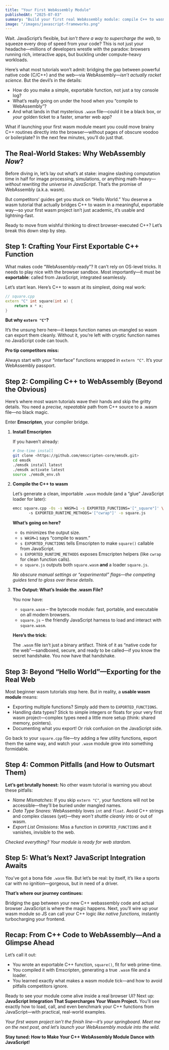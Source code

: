 ```yaml
---
title: "Your First WebAssembly Module"
publishedAt: "2025-07-03"
summary: "Build your first real WebAssembly module: compile C++ to wasm, avoid common pitfalls, and unlock blazing web app speed—step-by-step guide!"
image: "/images/javascript-frameworks.png"
---
```


Wait. JavaScript’s flexible, but _isn’t there a way to supercharge the web_, to squeeze every drop of speed from your code? This is not just your headache—millions of developers wrestle with the paradox: browsers running rich, interactive apps, but buckling under compute-heavy workloads.

Here’s what most tutorials won’t admit: bridging the gap between powerful native code (C/C++) and the web—via WebAssembly—_isn’t actually rocket science_. But the devil’s in the details:

- How do you make a simple, exportable function, not just a toy console log?
- What’s really going on under the hood when you “compile to WebAssembly”?
- And what lands in that mysterious `.wasm` file—could it be a black box, or _your_ golden ticket to a faster, smarter web app?

What if launching your first wasm module meant you could move brainy C++ routines directly into the browser—without pages of obscure voodoo or boilerplate? In the next few minutes, you’ll do just that.

## The Real-World Stakes: Why WebAssembly _Now_?

Before diving in, let’s lay out what’s at stake: imagine slashing computation time in half for image processing, simulations, or anything math-heavy—_without rewriting the universe in JavaScript_. That’s the promise of WebAssembly (a.k.a. wasm).

But competitors’ guides get you stuck on “Hello World.” You deserve a wasm tutorial that actually bridges C++ to wasm in a meaningful, exportable way—so your first wasm project isn’t just academic, it’s usable and lightning-fast.

Ready to move from wishful thinking to direct browser-executed C++? Let’s break this down step by step.

## Step 1: Crafting Your First Exportable C++ Function

What makes code “WebAssembly-ready”? It can’t rely on OS-level tricks. It needs to play nice with the browser sandbox. Most importantly—it must be **exportable**: called from JavaScript, integrated seamlessly.

Let’s start lean. Here’s C++ to wasm at its simplest, doing real work:

```cpp
// square.cpp
extern "C" int square(int x) {
    return x * x;
}
```

**But why `extern "C"`?**

It’s the unsung hero here—it keeps function names un-mangled so wasm can export them cleanly. Without it, you’re left with cryptic function names no JavaScript code can touch.

**Pro tip competitors miss:**

Always start with your “interface” functions wrapped in `extern "C"`. It’s your WebAssembly passport.

## Step 2: Compiling C++ to WebAssembly (Beyond the Obvious)

Here’s where most wasm tutorials wave their hands and skip the gritty details. You need a _precise, repeatable_ path from C++ source to a .wasm file—no black magic.

Enter **Emscripten**, your compiler bridge.

1. **Install Emscripten**

   If you haven’t already:

   ```bash
   # One-time install
   git clone <https://github.com/emscripten-core/emsdk.git>
   cd emsdk
   ./emsdk install latest
   ./emsdk activate latest
   source ./emsdk_env.sh
   ```

2. **Compile the C++ to wasm**

   Let’s generate a clean, importable `.wasm` module (and a “glue” JavaScript loader for later):

   ```bash
   emcc square.cpp -Os -s WASM=1 -s EXPORTED_FUNCTIONS='["_square"]' \\
          -s EXPORTED_RUNTIME_METHODS='["cwrap"]' -o square.js
   ```

   **What’s going on here?**

   - `Os` minimizes the output size.
   - `s WASM=1` says “compile to wasm.”
   - `s EXPORTED_FUNCTIONS` tells Emscripten to make `square()` callable from JavaScript.
   - `s EXPORTED_RUNTIME_METHODS` exposes Emscripten helpers (like `cwrap` for clean function calls).
   - `o square.js` outputs both `square.wasm` **and** a loader `square.js`.

   _No obscure manual settings or “experimental” flags—the competing guides tend to gloss over these details._

3. **The Output: What’s Inside the .wasm File?**

   You now have:

   - `square.wasm` – the bytecode module: fast, portable, and executable on all modern browsers.
   - `square.js` – the friendly JavaScript harness to load and interact with `square.wasm`.

   **Here’s the trick:**

   The `.wasm` file isn’t just a binary artifact. Think of it as “native code for the web”—sandboxed, secure, and ready to be called—if you know the secret handshake. You now have that handshake.

## Step 3: Beyond “Hello World”—Exporting for the Real Web

Most beginner wasm tutorials stop here. But in reality, a **usable wasm module** means:

- Exporting multiple functions? Simply add them to `EXPORTED_FUNCTIONS`.
- Handling data types? Stick to simple integers or floats for your very first wasm project—complex types need a little more setup (think: shared memory, pointers).
- Documenting what you export! Or risk confusion on the JavaScript side.

Go back to your `square.cpp` file—try adding a few utility functions, export them the same way, and watch your `.wasm` module grow into something formidable.

## Step 4: Common Pitfalls (and How to Outsmart Them)

**Let’s get brutally honest:** No other wasm tutorial is warning you about these pitfalls:

- _Name Mismatches_: If you skip `extern "C"`, your functions will not be accessible—they’ll be buried under mangled names.
- _Data Type Snares_: WebAssembly loves `int` and `float`. Avoid C++ strings and complex classes (yet)—they _won’t shuttle cleanly_ into or out of wasm.
- _Export List Omissions_: Miss a function in `EXPORTED_FUNCTIONS` and it vanishes, invisible to the web.

_Checked everything? Your module is ready for web stardom._

## Step 5: What’s Next? JavaScript Integration Awaits

You’ve got a bona fide `.wasm` file. But let’s be real: by itself, it’s like a sports car with no ignition—gorgeous, but in need of a driver.

**That’s where our journey continues:**

Bridging the gap between your new C++ webassembly code and actual browser JavaScript is where the magic happens. Next, you’ll wire up your wasm module so JS can call your C++ logic _like native functions,_ instantly turbocharging your frontend.

## Recap: From C++ Code to WebAssembly—And a Glimpse Ahead

Let’s call it out:

- You wrote an exportable C++ function, `square()`, fit for web prime-time.
- You compiled it with Emscripten, generating a true `.wasm` file and a loader.
- You learned exactly what makes a wasm module tick—and how to avoid pitfalls competitors ignore.

Ready to see your module come alive inside a real browser UI? Next up: **JavaScript Integration That Supercharges Your Wasm Project.** You’ll see exactly how to load, call, and even benchmark your C++ functions from JavaScript—with practical, real-world examples.

_Your first wasm project isn’t the finish line—it’s your springboard. Meet me on the next post, and let’s launch your WebAssembly module into the wild._

**Stay tuned: How to Make Your C++ WebAssembly Module Dance with JavaScript!**
